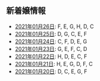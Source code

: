 新着嬢情報
----

- [2021年01月26日](/new/2021-01-26): F, E, G, H, D, C
- [2021年01月25日](/new/2021-01-25): D, G, C, E, F
- [2021年01月24日](/new/2021-01-24): C, F, D, E, G
- [2021年01月23日](/new/2021-01-23): G, E, F, C, D
- [2021年01月22日](/new/2021-01-22): H, D, E, C, F
- [2021年01月21日](/new/2021-01-21): H, E, G, D, F, C
- [2021年01月20日](/new/2021-01-20): D, C, E, G, F
